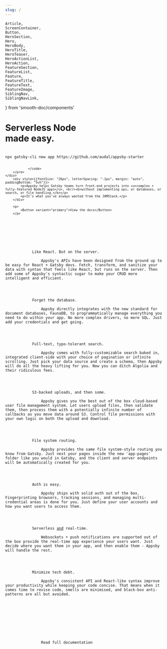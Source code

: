 ```yaml
---
slug: /
---
```


    Article,
    ScreenContainer,
    Button,
    HeroSection,
    Hero,
    HeroBody,
    HeroTitle,
    HeroTeaser,
    HeroActionList,
    HeroAction,
    FeatureSection,
    FeatureList,
    Feature,
    FeatureTitle,
    FeatureText,
    FeatureImage,
    SiblingNav,
    SiblingNavLink,
} from 'smooth-doc/components'


<HeroSection id="firstSecHome">

<ScreenContainer>
    <h1>Serverless Node<br/> made easy.</h1>
    <div className="fiUHSH">
        <pre style={{width: "70%", margin: "auto", textAlign: "center"}}>
            <code>
npx gatsby-cli new app https://github.com/audal/appsby-starter

                </code>
        </pre>
    </div>
        <div style={{fontSize: "26px", letterSpacing: "-1px", margin: "auto", paddingBottom: "5vh"}}>
            <p>Appsby helps Gatsby teams turn front-end projects into <u>complex + fully-featured NodeJS apps</u>, <br/><b>without implementing ops, or databases, or search, or file handling.</b></p>
            <p>It's what you've always wanted from the JAMStack.</p>
        </div>

        <p>
            <Button variant="primary">View the docs</Button>
        </p>
</ScreenContainer>
</HeroSection>
<FeatureSection>
    <FeatureList>
        <Feature>
            <FeatureImage />
            <FeatureTitle>Like React. But on the server.</FeatureTitle>
            <FeatureText>
                Appsby's APIs have been designed from the ground up to be easy for React + Gatsby devs. Fetch, transform, and sanitize your data with syntax that feels like React, but runs on the server. Then add some of Appsby's syntactic sugar to make your CRUD more intelligent and efficient.
            </FeatureText>
        </Feature>
        <Feature>
            <FeatureImage />
            <FeatureTitle>Forget the database.</FeatureTitle>
            <FeatureText>
                Appsby directly integrates with the new standard for document databases, FaunaDB, to programmatically manage everything you need to do within your app. No more complex drivers, no more SQL. Just add your credentials and get going.
            </FeatureText>
        </Feature>
        <Feature>
            <FeatureImage />
            <FeatureTitle>Full-text, typo-tolerant search.</FeatureTitle>
            <FeatureText>
                Appsby comes with fully-customizable search baked in, integrated client-side with your choice of pagination or infinite scrolling. Just pick your data source and create a schema, then Appsby will do all the heavy lifting for you. Now you can ditch Algolia and their ridiculous fees.
            </FeatureText>
        </Feature>
        <Feature>
            <FeatureImage />
            <FeatureTitle>S3-backed uploads, and then some.</FeatureTitle>
            <FeatureText>
                Appsby gives you the best out of the box cloud-based user file management system. Let users upload files, then validate them, then process them with a potentially infinite number of callbacks as you move data around S3. Control file permissions with your own logic on both the upload and download.
            </FeatureText>
        </Feature>
        <Feature>
            <FeatureImage />
            <FeatureTitle>File system routing.</FeatureTitle>
            <FeatureText>
                Appsby provides the same file system-style routing you know from Gatsby. Just nest your pages inside the new 'app-pages' folder like you would in Gatsby, and the client and server endpoints will be automatically created for you.
            </FeatureText>
        </Feature>
        <Feature>
            <FeatureImage />
            <FeatureTitle>Auth is easy.</FeatureTitle>
            <FeatureText>
                Appsby ships with solid auth out of the box. Fingerprinting browsers, tracking sessions, and managing multi-credential areas is done for you. Just define your user accounts and how you want users to access them.
            </FeatureText>
        </Feature>
        <Feature>
            <FeatureImage />
            <FeatureTitle>Serverless <u>and</u> real-time.</FeatureTitle>
            <FeatureText>
                Websockets + push notifications are supported out of the box provide the real-time app experience your users want. Just decide where you want them in your app, and then enable them - Appsby will handle the rest.
            </FeatureText>
        </Feature>
        <Feature>
            <FeatureImage />
            <FeatureTitle>Minimize tech debt.</FeatureTitle>
            <FeatureText>
                Appsby's consistent API and React-like syntax improve your productivity while keeping your code concise. That means when it comes time to revise code, smells are minimised, and black-box anti-patterns are all but avoided.
            </FeatureText>
        </Feature>
    </FeatureList>
</FeatureSection>
<ScreenContainer forwardedAs="section" py={5}>
    <Article>
        <GettingStarted />
        <SiblingNav>
            <SiblingNavLink type="next" to="/docs/getting-started/">
                Read full documentation
            </SiblingNavLink>
        </SiblingNav>
    </Article>
</ScreenContainer>
